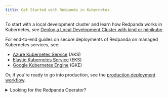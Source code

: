 ```yaml
---
title: Get Started with Redpanda in Kubernetes
---
```


<head>
    <meta name="title" content="Get Started with Redpanda in Kubernetes | Redpanda Docs"/>
    <meta name="description" content="Find guides for setting up a three-broker Redpanda cluster in different Kubernetes platforms."/>
</head>

To start with a local development cluster and learn how Redpanda works in Kubernetes, see [Deploy a Local Development Cluster with kind or minikube](../local-guide).

For end-to-end guides on secure deployments of Redpanda on managed Kubernetes services, see:

- [Azure Kubernetes Service](../aks-guide) (AKS)
- [Elastic Kubernetes Service](../eks-guide) (EKS)
- [Google Kubernetes Engine](../gke-guide) (GKE)

Or, if you're ready to go into production, see the [production deployment workflow](../production-workflow).

<details>
<summary>
Looking for the Redpanda Operator?
</summary>

If you're an existing user of the Redpanda Operator, see the [Redpanda Operator documentation](../../../../reference/redpanda-operator). 

:::warning
Redpanda does not recommend the Redpanda Operator for new deployments. The Redpanda Operator was built for Redpanda Cloud and has unique features and workflows for that specific use case. If you're not already using the Redpanda Operator, continue with this tutorial to get started with the Redpanda Helm chart.
:::

</details>